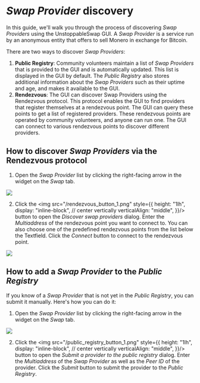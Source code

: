 # _Swap Provider_ discovery

In this guide, we'll walk you through the process of discovering _Swap Providers_ using the UnstoppableSwap GUI. 
A _Swap Provider_ is a service run by an anonymous entity that offers to sell Monero in exchange for Bitcoin.

There are two ways to discover _Swap Providers_:
1. **Public Registry**: Community volunteers maintain a list of _Swap Providers_ that is provided to the GUI and is automatically updated. This list is displayed in the GUI by default. The _Public Registry_ also stores additional information about the _Swap Providers_ such as their uptime and age, and makes it available to the GUI.
2. **Rendezvous**: The GUI can discover Swap Providers using the Rendezvous protocol. This protocol enables the GUI to find providers that register themselves at a rendezvous point. The GUI can query these points to get a list of registered providers. These rendezvous points are operated by community volunteers, and anyone can run one. The GUI can connect to various rendezvous points to discover different providers.

## How to discover _Swap Providers_ via the Rendezvous protocol

1. Open the _Swap Provider_ list by clicking the right-facing arrow in the widget on the _Swap_ tab.
<img src="/rendezvous_1.png" />

2. Click the <img src="/rendezvous_button_1.png" style={{
    height: "1lh",
    display: "inline-block",
    // center vertically
    verticalAlign: "middle",
}}/> button to open the _Discover swap providers_ dialog. Enter the _Multiaddress_ of the rendezvous point you want to connect to. You can also choose one of the predefined rendezvous points from the list below the Textfield. Click the _Connect_ button to connect to the rendezvous point.
<img src="/rendezvous_2.png" />

## How to add a _Swap Provider_ to the _Public Registry_

If you know of a _Swap Provider_ that is not yet in the _Public Registry_, you can submit it manually. Here's how you can do it:
1. Open the _Swap Provider_ list by clicking the right-facing arrow in the widget on the _Swap_ tab.
<img src="/rendezvous_1.png" />

2. Click the <img src="/public_registry_button_1.png" style={{
    height: "1lh",
    display: "inline-block",
    // center vertically
    verticalAlign: "middle",
}}/> button to open the _Submit a provider to the public registry_ dialog. Enter the _Multiaddress_ of the _Swap Provider_ as well as the _Peer ID_ of the provider. Click the _Submit_ button to submit the provider to the _Public Registry_.